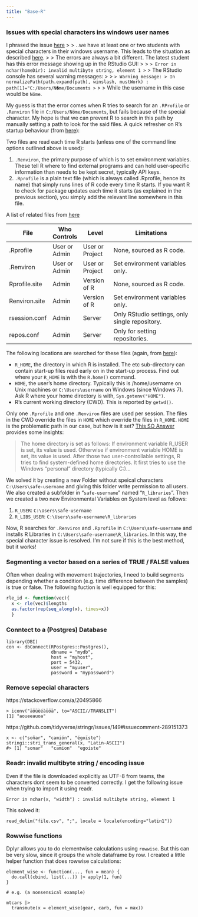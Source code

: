 ```yaml
---
title: "Base-R"
---
```


### Issues with special characters ins windows user names

I phrased the issue [here](https://community.rstudio.com/t/rstudio-issues-with-special-characters-in-windows-user-name/148334)
>
> ..we have at least one or two students with special characters in their windows username. This leads to the situation as described [here](https://community.rstudio.com/t/hello-there-im-having-a-error-message-that-i-cant-understand/137805/4?u=rata).
> 
> The errors are always a bit different. The latest student has this error message showing up in the RStudio GUI:
>
> ```
> Error in nchar(homeDir): invalid multibyte string, element 1
> ```
> The RStudio console has several warning messages:
>
> ```
> Warning message:
> In normalizePath(path.expand(path), winslash, mustWork) : path[1]="C:/Users/N�me/Documents
> ```
>
> While the username in this case would be `Nöme`. 

My guess is that the error comes when R tries to search for an `.RProfile` or `.Renviron` file in `C:/Users/Nöme/Documents`, but fails because of the special character. My hope is that we can prevent R to search in this path by manually setting a path to look for the said files.  A quick refresher on R's startup behaviour (from [here](https://csgillespie.github.io/efficientR/set-up.html)):

Two files are read each time R starts (unless one of the command line options outlined above is used):

1. `.Renviron`, the primary purpose of which is to set environment variables. These tell R where to find external programs and can hold user-specific information than needs to be kept secret, typically API keys.
2. `.Rprofile` is a plain text file (which is always called .Rprofile, hence its name) that simply runs lines of R code every time R starts. If you want R to check for package updates each time it starts (as explained in the previous section), you simply add the relevant line somewhere in this file.

A list of related files from [here](https://support.rstudio.com/hc/en-us/articles/360047157094-Managing-R-with-Rprofile-Renviron-Rprofile-site-Renviron-site-rsession-conf-and-repos-conf)

| File          | Who Controls  | Level           | Limitations                                    |
|---------------|---------------|-----------------|------------------------------------------------|
| .Rprofile     | User or Admin | User or Project | None, sourced as R code.                       |
| .Renviron     | User or Admin | User or Project | Set environment variables only.                |
| Rprofile.site | Admin         | Version of R    | None, sourced as R code.                       |
| Renviron.site | Admin         | Version of R    | Set environment variables only.                |
| rsession.conf | Admin         | Server          | Only RStudio settings, only single repository. |
| repos.conf    | Admin         | Server          | Only for setting repositories.                 |


The following locations are searched for these files (again, from [here](https://csgillespie.github.io/efficientR/set-up.html)):

- `R_HOME`, the directory in which R is installed. The etc sub-directory can contain start-up files read early on in the start-up process. Find out where your `R_HOME` is with the `R.home()` command.
- `HOME`, the user’s home directory. Typically this is /home/username on Unix machines or `C:\Users\username` on Windows (since Windows 7). Ask R where your home directory is with, `Sys.getenv("HOME")`.
- R’s current working directory (CWD). This is reported by `getwd()`.

Only one `.Rprofile` and one `.Renviron` files are used per session. The files in the CWD override the files in `HOME` which override the files in `R_HOME`. `HOME` is the problematic path in our case, but how is it set? [This SO Answer](https://stackoverflow.com/a/53671435/4139249) provides some insights:

> The home directory is set as follows: If environment variable R_USER is set, its value is used. Otherwise if environment variable HOME is set, its value is used. After those two user-controllable settings, R tries to find system-defined home directories. It first tries to use the Windows "personal" directory (typically C:\Users\username\Documents)...

We solved it by creating a new Folder without speical characters `C:\Users\safe-username` and giving this folder write permission to all users. We also created a subfolder in "`safe-username`" named "`R_libraries`". Then we created a two new Environmental Variables on System level as follows:

1. `R_USER`: `C:\Users\safe-username`
2. `R_LIBS_USER`: `C:\Users\safe-username\R_libraries`

Now, R searches for `.Renviron` and `.Rprofile` in `C:\Users\safe-username` and installs R Libraries in `C:\Users\safe-username\R_libraries`. In this way, the special character issue is resolved. I'm not sure if this is the best method, but it works!

### Segmenting a vector based on a series of TRUE / FALSE values

Often when dealing with movement trajectories, I need to build segments depending whether a condition (e.g. time difference between the samples) is true or false. The following fuction is well equipped for this:

```r
rle_id <- function(vec){
  x <- rle(vec)$lengths
  as.factor(rep(seq_along(x), times=x))
  }
```

### Conntect to a (Postgres) Database

```
library(DBI)
con <- dbConnect(RPostgres::Postgres(),
                 dbname = "mydb",
                 host = "myhost",
                 port = 5432,
                 user = "myuser",
                 password = "mypassword")
```


### Remove sepecial characters


https://stackoverflow.com/a/20495866

```
> iconv("äöüèéàüöä", to="ASCII//TRANSLIT")
[1] "aoueeauoa"
```

https://github.com/tidyverse/stringr/issues/149#issuecomment-289151373


```
x <- c("soñar", "camión", "égoïste")
stringi::stri_trans_general(x, "Latin-ASCII")
#> [1] "sonar"   "camion"  "egoiste"
```


### Readr: invalid multibyte string / encoding issue

Even if the file is downloaded explicitly as UTF-8 from teams, the characters dont seem to be converted correctly. I get the following issue when trying to import it using readr.

```
Error in nchar(x, "width") : invalid multibyte string, element 1
```

This solved it:

```
read_delim("file.csv", ";", locale = locale(encoding="latin1"))
```


### Rowwise functions

Dplyr allows you to do elementwise calculations using `rowwise`. But this can be very slow, since it groups the whole dataframe by row. I created a little helper function that does rowwise calculations:

    element_wise <- function(..., fun = mean) {
      do.call(cbind, list(...)) |> apply(1, fun)
    }

    # e.g. (a nonsensical example)

    mtcars |> 
      transmute(x = element_wise(gear, carb, fun = max))

    


